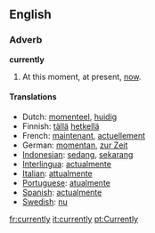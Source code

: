 ==English==

===Adverb===
'''currently'''
# At this moment, at present, [[now]].

====Translations====
*Dutch: [[momenteel]], [[huidig]]
*Finnish: [[tällä]] [[hetkellä]]
*French: [[maintenant]], [[actuellement]]
*German: [[momentan]], [[zur Zeit]]
*[[Indonesian]]: [[sedang]], [[sekarang]]
*[[Interlingua]]: [[actualmente]]
*[[Italian]]: [[attualmente]]
*[[Portuguese]]: [[atualmente]]
*[[Spanish]]: [[actualmente]]
*[[Swedish]]: [[nu]]

[[fr:currently]]
[[it:currently]]
[[pt:Currently]]